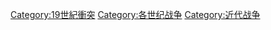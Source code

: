 [[Category:19世紀衝突|Category:19世紀衝突]]
[[Category:各世纪战争|Category:各世纪战争]]
[[Category:近代战争|Category:近代战争]]